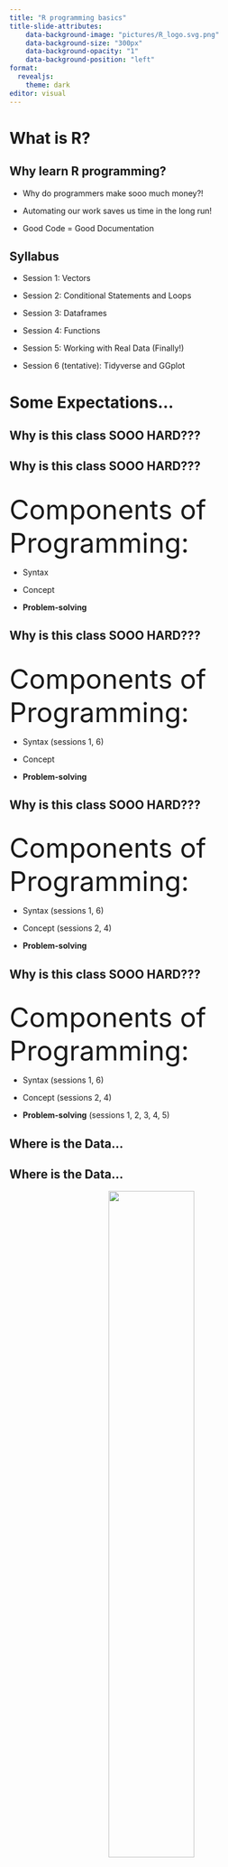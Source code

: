 ---
title: "R programming basics" 
title-slide-attributes:
    data-background-image: "pictures/R_logo.svg.png"
    data-background-size: "300px"
    data-background-opacity: "1"
    data-background-position: "left"
format: 
  revealjs:
    theme: dark
editor: visual
---

# What is R? 

## Why learn R programming?

::: incremental
-   Why do programmers make sooo much money?!

-   Automating our work saves us time in the long run!

-   Good Code = Good Documentation
:::

## Syllabus

-   Session 1: Vectors

-   Session 2: Conditional Statements and Loops

-   Session 3: Dataframes

-   Session 4: Functions

-   Session 5: Working with Real Data (Finally!)

-   Session 6 (tentative): Tidyverse and GGplot

# Some Expectations...

## Why is this class SOOO HARD???

## Why is this class SOOO HARD???

<br> <font size="+5"> Components of Programming: </font>

::: incremental
-   Syntax

-   Concept

-   **Problem-solving**
:::

## Why is this class SOOO HARD???

<br> <font size="+5"> Components of Programming: </font>

-   Syntax (sessions 1, 6)

-   Concept

-   **Problem-solving**

## Why is this class SOOO HARD???

<br> <font size="+5"> Components of Programming: </font>

-   Syntax (sessions 1, 6)

-   Concept (sessions 2, 4)

-   **Problem-solving**

## Why is this class SOOO HARD???

<br> <font size="+5"> Components of Programming: </font>

-   Syntax (sessions 1, 6)

-   Concept (sessions 2, 4)

-   **Problem-solving** (sessions 1, 2, 3, 4, 5)

## Where is the Data...

## Where is the Data...

<center>![](pictures/jacket_1.jpg){width="55%"}</center>

## Other Questions?

# Three Promises

# Thou Shalt Not Google

# Thou Shalt Not Use Helper Functions <br><small>(unless Dennis allows it)</small>

# Thou Shalt Become a Programmer

# Vectors: One Structure to Learn them All {background-image="pictures/One_Ring_Blender_Render.png" background-size="500px" background-opacity=".2"}

